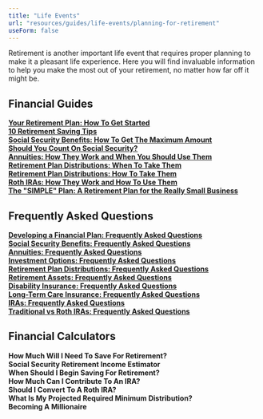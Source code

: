 ```yaml
---
title: "Life Events"
url: "resources/guides/life-events/planning-for-retirement"
useForm: false
---
```


  
Retirement is another important life event that requires proper planning to make it a pleasant life experience. Here you will find invaluable information to help you make the most out of your retirement, no matter how far off it might be.  
  

Financial Guides
----------------

[**Your Retirement Plan: How To Get Started**](/resources/guides/life-events/retirement-plan-fg)  
[**10 Retirement Saving Tips**](/resources/guides/life-events/retirement-saving-fg)  
[**Social Security Benefits: How To Get The Maximum Amount**](/resources/guides/life-events/social-security-benifits-fg)  
[**Should You Count On Social Security?**](/resources/guides/life-events/count-social-security-fg)  
[**Annuities: How They Work and When You Should Use Them**](/resources/guides/life-events/annuities-fg)  
[**Retirement Plan Distributions: When To Take Them**](/resources/guides/life-events/retirement-plan-distributions-fg-1)  
[**Retirement Plan Distributions: How To Take Them**](/resources/guides/life-events/retirement-plan-distributions-fg-2)    
[**Roth IRAs: How They Work and How To Use Them**](/resources/guides/life-events/roth-iras-fg)   
[**The "SIMPLE" Plan: A Retirement Plan for the Really Small Business**](/resources/guides/life-events/simple-plan-fg)  

Frequently Asked Questions
--------------------------

[**Developing a Financial Plan: Frequently Asked Questions**](/resources/guides/investment-strategies/developing-financial-plan-faq)  
[**Social Security Benefits: Frequently Asked Questions**](/resources/guides/frequently-asked-questions/social-security-benefits-faq)  
[**Annuities: Frequently Asked Questions**](/resources/guides/frequently-asked-questions/annuities-faq)  
[**Investment Options: Frequently Asked Questions**](/resources/guides/investment-strategies/investment-option-faq)  
[**Retirement Plan Distributions: Frequently Asked Questions**](/resources/guides/frequently-asked-questions/retirement-plan-distributions-faq)  
[**Retirement Assets: Frequently Asked Questions**](/resources/guides/investment-strategies/retirement-assets-faq)  
[**Disability Insurance: Frequently Asked Questions**](/resources/guides/frequently-asked-questions/disability-insurance-faq)  
[**Long-Term Care Insurance: Frequently Asked Questions**](/resources/guides/frequently-asked-questions/long-term-care-insurance-faq)  
[**IRAs: Frequently Asked Questions**](/resources/guides/investment-strategies/iras-faq)  
[**Traditional vs Roth IRAs: Frequently Asked Questions**](/resources/guides/investment-strategies/traditional-vs-roth-iras)  
 

Financial Calculators
---------------------

**How Much Will I Need To Save For Retirement?**  
**Social Security Retirement Income Estimator**  
**When Should I Begin Saving For Retirement?**  
**How Much Can I Contribute To An IRA?**  
**Should I Convert To A Roth IRA?**  
**What Is My Projected Required Minimum Distribution?**  
**Becoming A Millionaire**
